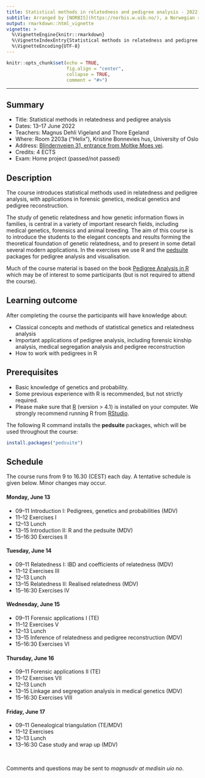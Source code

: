 ```yaml
---
title: Statistical methods in relatedness and pedigree analysis - 2022
subtitle: Arranged by [NORBIS](https://norbis.w.uib.no/), a Norwegian research school in bioinformatics, biostatistics and systems biology.
output: rmarkdown::html_vignette
vignette: >
  %\VignetteEngine{knitr::rmarkdown}
  %\VignetteIndexEntry{Statistical methods in relatedness and pedigree analysis - 2022}
  %\VignetteEncoding{UTF-8}
---
```


```r
knitr::opts_chunk$set(echo = TRUE, 
                      fig.align = "center",
                      collapse = TRUE,
                      comment = "#>")
```

----

## Summary

* Title: Statistical methods in relatedness and pedigree analysis
* Dates: 13--17 June 2022
* Teachers: Magnus Dehli Vigeland and Thore Egeland
* Where: Room 2203a ("Helix"), Kristine Bonnevies hus, University of Oslo
* Address: [Blindernveien 31, entrance from Moltke Moes vei](https://www.uio.no/english/about/getting-around/areas/blindern/bl18/).
* Credits: 4 ECTS
* Exam: Home project (passed/not passed)

## Description
The course introduces statistical methods used in relatedness and pedigree analysis, with applications in forensic genetics, medical genetics and pedigree reconstruction.

The study of genetic relatedness and how genetic information flows in families, is central in a variety of important research fields, including medical genetics, forensics and animal breeding. The aim of this course is to introduce the students to the elegant concepts and results forming the theoretical foundation of genetic relatedness, and to present in some detail several modern applications. In the exercises we use R and the [pedsuite](https://magnusdv.github.io/pedsuite/index.html) packages for pedigree analysis and visualisation.

Much of the course material is based on the book [Pedigree Analysis in R](https://www.elsevier.com/books/pedigree-analysis-in-r/vigeland/978-0-12-824430-2) which may be of interest to some participants (but is not required to attend the course).

## Learning outcome
After completing the course the participants will have knowledge about:

* Classical concepts and methods of statistical genetics and relatedness analysis
* Important applications of pedigree analysis, including forensic kinship analysis, medical segregation analysis and pedigree reconstruction
* How to work with pedigrees in R

## Prerequisites
 
 * Basic knowledge of genetics and probability. 
 * Some previous experience with R is recommended, but not strictly required.
 * Please make sure that [R](www.r-project.org) (version > 4.1) is installed on your computer. We strongly recommend running R from [RStudio](https://www.rstudio.com/products/rstudio/download/).

The following R command installs the **pedsuite** packages, which will be used throughout the course:

```r
install.packages("pedsuite")
```

## Schedule
The course runs from 9 to 16.30 (CEST) each day. A tentative schedule is given below. Minor changes may occur.

#### Monday, June 13

* 09--11 Introduction I: Pedigrees, genetics and probabilities (MDV)
* 11--12 Exercises I 
* 12--13 Lunch
* 13--15 Introduction II: R and the pedsuite (MDV)
* 15--16:30 Exercises II

#### Tuesday, June 14

* 09--11 Relatedness I: IBD and coefficients of relatedness (MDV)
* 11--12 Exercises III 
* 12--13 Lunch
* 13--15 Relatedness II: Realised relatedness (MDV)
* 15--16:30 Exercises IV 

#### Wednesday, June 15

* 09--11 Forensic applications I (TE)
* 11--12 Exercises V 
* 12--13 Lunch
* 13--15 Inference of relatedness and pedigree reconstruction (MDV)
* 15--16:30 Exercises VI 

#### Thursday, June 16

* 09--11 Forensic applications II (TE)
* 11--12 Exercises VII
* 12--13 Lunch
* 13--15 Linkage and segregation analysis in medical genetics (MDV)
* 15--16:30 Exercises VIII

#### Friday, June 17

* 09--11 Genealogical triangulation (TE/MDV)
* 11--12 Exercises
* 12--13 Lunch
* 13--16:30 Case study and wrap up (MDV)

<br>

Comments and questions may be sent to *magnusdv at medisin uio no*.

